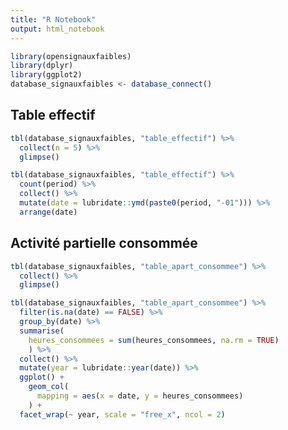 ```yaml
---
title: "R Notebook"
output: html_notebook
---
```


```r
library(opensignauxfaibles)
library(dplyr)
library(ggplot2)
database_signauxfaibles <- database_connect()
```

## Table effectif

```r
tbl(database_signauxfaibles, "table_effectif") %>%
  collect(n = 5) %>%
  glimpse()
```

```r
tbl(database_signauxfaibles, "table_effectif") %>%
  count(period) %>%
  collect() %>%
  mutate(date = lubridate::ymd(paste0(period, "-01"))) %>%
  arrange(date)
```

## Activité partielle consommée

```r
tbl(database_signauxfaibles, "table_apart_consommee") %>%
  collect() %>% 
  glimpse()
```

```r
tbl(database_signauxfaibles, "table_apart_consommee") %>%
  filter(is.na(date) == FALSE) %>%
  group_by(date) %>% 
  summarise(
    heures_consommees = sum(heures_consommees, na.rm = TRUE)
    ) %>%
  collect() %>%
  mutate(year = lubridate::year(date)) %>%
  ggplot() + 
    geom_col(
      mapping = aes(x = date, y = heures_consommees)
    ) +
  facet_wrap(~ year, scale = "free_x", ncol = 2)
```

